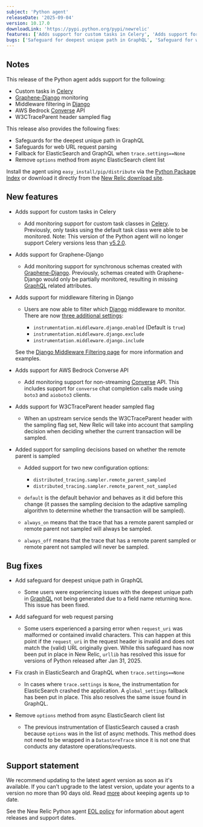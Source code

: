 ```yaml
---
subject: 'Python agent'
releaseDate: '2025-09-04'
version: 10.17.0
downloadLink: 'https://pypi.python.org/pypi/newrelic'
features: ['Adds support for custom tasks in Celery', 'Adds support for graphene-django', 'Adds support for middleware filtering in Django', 'Adds support for AWS Bedrock Converse API', 'Adds support for W3CTraceParent header sampled flag']
bugs: ['Safeguard for deepest unique path in GraphQL', 'Safeguard for web request parsing', 'Fix crash in GraphQL', 'Fix crash in ElasticSearch']
---
```


## Notes

This release of the Python agent adds support for the following:

  * Custom tasks in [Celery](https://pypi.org/project/celery/)
  * [Graphene-Django](https://pypi.org/project/graphene-django/) monitoring
  * Middleware filtering in [Django](https://pypi.org/project/django/)
  * AWS Bedrock [Converse](https://boto3.amazonaws.com/v1/documentation/api/latest/reference/services/bedrock-runtime/client/converse.html) API
  * W3CTraceParent header sampled flag

This release also provides the following fixes:

  * Safeguards for the deepest unique path in GraphQL
  * Safeguards for web URL request parsing
  * Fallback for ElasticSearch and GraphQL when `trace.settings==None`
  * Remove `options` method from async ElasticSearch client list

Install the agent using `easy_install/pip/distribute` via the [Python Package Index](https://pypi.python.org/pypi/newrelic) or download it directly from the [New Relic download site](https://download.newrelic.com/python_agent/release).

## New features

* Adds support for custom tasks in Celery

  * Add monitoring support for custom task classes in [Celery](https://pypi.org/project/celery/).  Previously, only tasks using the default task class were able to be monitored.  Note: This version of the Python agent will no longer support Celery versions less than [v5.2.0](https://github.com/celery/celery/releases/tag/v5.2.0).

* Adds support for Graphene-Django

  * Add monitoring support for synchronous schemas created with [Graphene-Django](https://pypi.org/project/graphene-django/).  Previously, schemas created with Graphene-Django would only be partially monitored, resulting in missing [GraphQL](https://pypi.org/project/graphql-core/) related attributes.

* Adds support for middleware filtering in Django

  * Users are now able to filter which [Django](https://pypi.org/project/django/) middleware to monitor.  There are now [three additional settings](/docs/apm/agents/python-agent/configuration/python-agent-configuration/#middleware-filters):
  
    * `instrumentation.middleware.django.enabled` (Default is `true`)
    * `instrumentation.middleware.django.exclude`
    * `instrumentation.middleware.django.include`
  
  See the [Django Middleware Filtering page](/docs/apm/agents/python-agent/supported-features/django-middleware-filtering/) for more information and examples.

* Adds support for AWS Bedrock Converse API

  * Add monitoring support for non-streaming [Converse](https://boto3.amazonaws.com/v1/documentation/api/latest/reference/services/bedrock-runtime/client/converse.html) API. This includes support for `converse` chat completion calls made using `boto3` and `aioboto3` clients.

* Adds support for W3CTraceParent header sampled flag

  * When an upstream service sends the W3CTraceParent header with the sampling flag set, New Relic will take into account that sampling decision when deciding whether the current transaction will be sampled.

* Added support for sampling decisions based on whether the remote parent is sampled
  
  * Added support for two new configuration options:

    * `distributed_tracing.sampler.remote_parent_sampled`
    * `distributed_tracing.sampler.remote_parent_not_sampled`

  * `default` is the default behavior and behaves as it did before this change (it passes the sampling decision to the adaptive sampling algorithm to determine whether the transaction will be sampled). 
  * `always_on` means that the trace that has a remote parent sampled or remote parent not sampled will always be sampled.
  * `always_off` means that the trace that has a remote parent sampled or remote parent not sampled will never be sampled.

## Bug fixes

* Add safeguard for deepest unique path in GraphQL

  * Some users were experiencing issues with the deepest unique path in [GraphQL](https://pypi.org/project/graphql-core/) not being generated due to a field name returning `None`. This issue has been fixed. 

* Add safeguard for web request parsing

  * Some users experienced a parsing error when `request_uri` was malformed or contained invalid characters.  This can happen at this point if the `request_uri` in the request header is invalid and does not match the (valid) URL originally given.  While this safeguard has now been put in place in New Relic, `urllib` has resolved this issue for versions of Python released after Jan 31, 2025.

* Fix crash in ElasticSearch and GraphQL when `trace.settings==None`

  * In cases where `trace.settings` is `None`, the instrumentation for ElasticSearch crashed the application.  A `global_settings` fallback has been put in place.  This also resolves the same issue found in GraphQL.

* Remove `options` method from async ElasticSearch client list

  * The previous instrumentation of ElasticSearch caused a crash because `options` was in the list of async methods.  This method does not need to be wrapped in a `DatastoreTrace` since it is not one that conducts any datastore operations/requests.

## Support statement

We recommend updating to the latest agent version as soon as it's available. If you can't upgrade to the latest version, update your agents to a version no more than 90 days old. Read [more](/docs/new-relic-solutions/new-relic-one/install-configure/update-new-relic-agent/) about keeping agents up to date.

See the New Relic Python agent [EOL policy](/docs/apm/agents/python-agent/getting-started/python-agent-eol-policy/) for information about agent releases and support dates.

